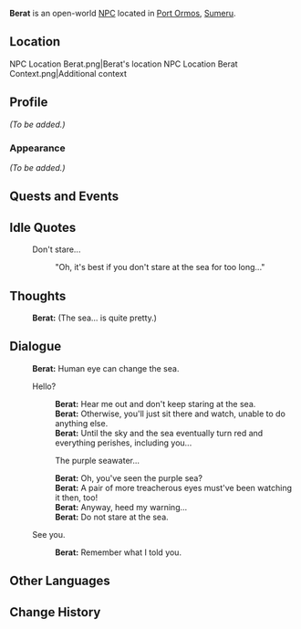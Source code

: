 {{Character Infobox
|type             = Open-World NPC
|image            = NPC Berat.png
|region           = Sumeru
|location         = Sumeru
|affiliation      = The Eremites
|title            = Eremite Mercenary

|ancestry         = <!-- Clan/family -->
|father           = 
|mother           = 
|spouse           = 
|sibling          = 
|child            = 
|relative         = 

|voiceEN          = 
|voiceCN          = 
|voiceJP          = 
}}
'''Berat''' is an open-world [[NPC]] located in [[Port Ormos]], [[Sumeru]].

==Location==
<gallery>
NPC Location Berat.png|Berat's location
NPC Location Berat Context.png|Additional context
</gallery>

==Profile==
<!-- Detailed story/lore information goes here. -->
''(To be added.)''

===Appearance===
<!-- Keep appearance section short and concise. Limit to 2 paragraphs with 3-4 sentences each. -->
''(To be added.)''

==Quests and Events==
{{Quests and Events}}

==Idle Quotes==
{{Dialogue Start}}
: {{DIcon|Idle}} Don't stare...
:: {{A|VO Berat 01.ogg}} "Oh, it's best if you don't stare at the sea for too long..."
{{Dialogue End}}

==Thoughts==
{{All Schemes to Know Explanation|name=Berat}}
{{Dialogue Start}}
:{{A|VO Berat All Schemes to Know 01.ogg}} '''Berat:''' (The sea... is quite pretty.)
{{Dialogue End}}

==Dialogue==
{{Dialogue Start}}
:'''Berat:''' Human eye can change the sea.
:{{DIcon}} Hello?
::'''Berat:''' Hear me out and don't keep staring at the sea.
::'''Berat:''' Otherwise, you'll just sit there and watch, unable to do anything else.
::'''Berat:''' Until the sky and the sea eventually turn red and everything perishes, including you...
::{{DIcon}} The purple seawater...
::'''Berat:''' Oh, you've seen the purple sea?
::'''Berat:''' A pair of more treacherous eyes must've been watching it then, too!
::'''Berat:''' Anyway, heed my warning...
::'''Berat:''' Do not stare at the sea.
:{{DIcon}} See you.
::'''Berat:''' Remember what I told you.
{{Dialogue End}}
<!--
==Event Dialogue==
===Event Name===
{{Dialogue Start}}
:'''{{subst:PAGENAME}}:'''
{{Dialogue End}}

==Trivia==
* 
-->
==Other Languages==
{{Other Languages
|default_hidden = 1
|en      = Berat
|zhs     = 贝拉特
|zhs_rm  = Bèilātè
|zht     = 貝拉特
|zht_rm  = Bèilātè
|ja      = ベラト
|ja_rm   = Berato
|ko      = 베라트
|es      = Berat
|fr      = Berat
|ru      = Берат
|th      = Berat
|vi      = Berat
|de      = Berat
|id      = Berat
|pt      = Berat
|tr      = Berat
|it      = Berat
}}

==Change History==
{{Change History|3.0}}
<!--
==References==
{{Reflist}}
-->
